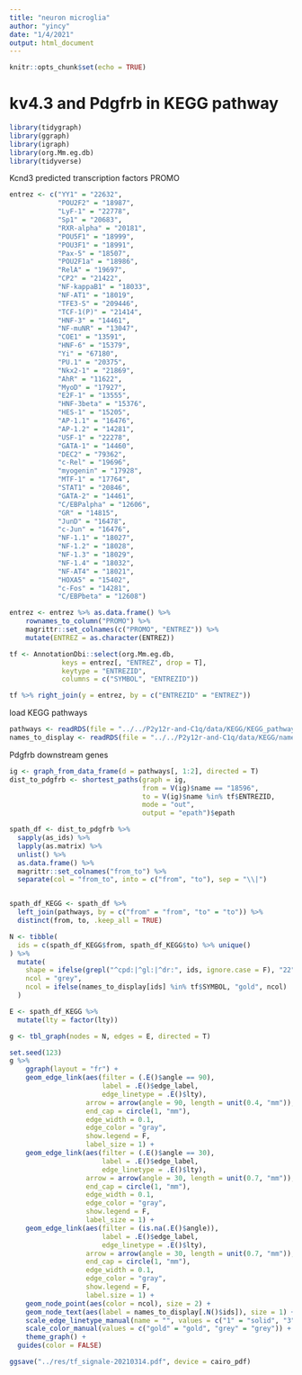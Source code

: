 ```yaml
---
title: "neuron microglia"
author: "yincy"
date: "1/4/2021"
output: html_document
---
```


```r
knitr::opts_chunk$set(echo = TRUE)
```


# kv4.3 and Pdgfrb in KEGG pathway  
```r
library(tidygraph)
library(ggraph)
library(igraph)
library(org.Mm.eg.db)
library(tidyverse)
```


Kcnd3 predicted transcription factors PROMO  
```r
entrez <- c("YY1" = "22632", 
            "POU2F2" = "18987", 
            "LyF-1" = "22778", 
            "Sp1" = "20683", 
            "RXR-alpha" = "20181", 
            "POU5F1" = "18999", 
            "POU3F1" = "18991", 
            "Pax-5" = "18507", 
            "POU2F1a" = "18986", 
            "RelA" = "19697", 
            "CP2" = "21422", 
            "NF-kappaB1" = "18033", 
            "NF-AT1" = "18019", 
            "TFE3-S" = "209446", 
            "TCF-1(P)" = "21414", 
            "HNF-3" = "14461", 
            "NF-muNR" = "13047", 
            "COE1" = "13591", 
            "HNF-6" = "15379", 
            "Yi" = "67180", 
            "PU.1" = "20375", 
            "Nkx2-1" = "21869", 
            "AhR" = "11622", 
            "MyoD" = "17927", 
            "E2F-1" = "13555", 
            "HNF-3beta" = "15376", 
            "HES-1" = "15205", 
            "AP-1.1" = "16476", 
            "AP-1.2" = "14281", 
            "USF-1" = "22278", 
            "GATA-1" = "14460", 
            "DEC2" = "79362", 
            "c-Rel" = "19696", 
            "myogenin" = "17928", 
            "MTF-1" = "17764", 
            "STAT1" = "20846", 
            "GATA-2" = "14461", 
            "C/EBPalpha" = "12606", 
            "GR" = "14815", 
            "JunD" = "16478", 
            "c-Jun" = "16476", 
            "NF-1.1" = "18027", 
            "NF-1.2" = "18028", 
            "NF-1.3" = "18029", 
            "NF-1.4" = "18032", 
            "NF-AT4" = "18021", 
            "HOXA5" = "15402", 
            "c-Fos" = "14281", 
            "C/EBPbeta" = "12608")

entrez <- entrez %>% as.data.frame() %>% 
    rownames_to_column("PROMO") %>% 
    magrittr::set_colnames(c("PROMO", "ENTREZ")) %>% 
    mutate(ENTREZ = as.character(ENTREZ))

tf <- AnnotationDbi::select(org.Mm.eg.db, 
             keys = entrez[, "ENTREZ", drop = T], 
             keytype = "ENTREZID", 
             columns = c("SYMBOL", "ENTREZID"))

tf %>% right_join(y = entrez, by = c("ENTREZID" = "ENTREZ"))
```

load KEGG pathways  
```r
pathways <- readRDS(file = "../../P2y12r-and-C1q/data/KEGG/KEGG_pathways_formatted.rds")
names_to_display <- readRDS(file = "../../P2y12r-and-C1q/data/KEGG/names_to_display.rds")
```


Pdgfrb downstream genes  
```r
ig <- graph_from_data_frame(d = pathways[, 1:2], directed = T)
dist_to_pdgfrb <- shortest_paths(graph = ig, 
                                 from = V(ig)$name == "18596", 
                                 to = V(ig)$name %in% tf$ENTREZID, 
                                 mode = "out", 
                                 output = "epath")$epath

spath_df <- dist_to_pdgfrb %>% 
  sapply(as_ids) %>% 
  lapply(as.matrix) %>%
  unlist() %>% 
  as.data.frame() %>% 
  magrittr::set_colnames("from_to") %>% 
  separate(col = "from_to", into = c("from", "to"), sep = "\\|")


spath_df_KEGG <- spath_df %>% 
  left_join(pathways, by = c("from" = "from", "to" = "to")) %>% 
  distinct(from, to, .keep_all = TRUE)

N <- tibble(
  ids = c(spath_df_KEGG$from, spath_df_KEGG$to) %>% unique()
) %>% 
  mutate(
    shape = ifelse(grepl("^cpd:|^gl:|^dr:", ids, ignore.case = F), "22", "21"), 
    ncol = "grey", 
    ncol = ifelse(names_to_display[ids] %in% tf$SYMBOL, "gold", ncol)
  )

E <- spath_df_KEGG %>% 
  mutate(lty = factor(lty))
```

```r
g <- tbl_graph(nodes = N, edges = E, directed = T)
```

```r
set.seed(123)
g %>% 
    ggraph(layout = "fr") +
    geom_edge_link(aes(filter = (.E()$angle == 90), 
                       label = .E()$edge_label, 
                       edge_linetype = .E()$lty), 
                   arrow = arrow(angle = 90, length = unit(0.4, "mm")), 
                   end_cap = circle(1, "mm"), 
                   edge_width = 0.1, 
                   edge_color = "gray", 
                   show.legend = F, 
                   label_size = 1) +
    geom_edge_link(aes(filter = (.E()$angle == 30), 
                       label = .E()$edge_label, 
                       edge_linetype = .E()$lty), 
                   arrow = arrow(angle = 30, length = unit(0.7, "mm")), 
                   end_cap = circle(1, "mm"), 
                   edge_width = 0.1, 
                   edge_color = "gray", 
                   show.legend = F, 
                   label_size = 1) +
    geom_edge_link(aes(filter = (is.na(.E()$angle)), 
                       label = .E()$edge_label, 
                       edge_linetype = .E()$lty), 
                   arrow = arrow(angle = 30, length = unit(0.7, "mm")), 
                   end_cap = circle(1, "mm"), 
                   edge_width = 0.1, 
                   edge_color = "gray", 
                   show.legend = F, 
                   label.size = 1) +
    geom_node_point(aes(color = ncol), size = 2) +
    geom_node_text(aes(label = names_to_display[.N()$ids]), size = 1) +
    scale_edge_linetype_manual(name = "", values = c("1" = "solid", "3" = "solid", "5" = "dashed")) +
    scale_color_manual(values = c("gold" = "gold", "grey" = "grey")) +
    theme_graph() +
  guides(color = FALSE)

ggsave("../res/tf_signale-20210314.pdf", device = cairo_pdf)
```




